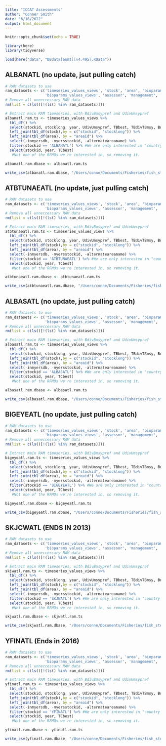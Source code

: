 ```yaml
---
title: "ICCAT Assessments"
author: "Conner Smith"
date: "6/16/2022"
output: html_document
---
```


```r
knitr::opts_chunk$set(echo = TRUE)

library(here)
library(tidyverse)

load(here("data", "DBdata[asmt][v4.495].RData"))
```


## ALBANATL (no update, jsut pulling catch)

```r
# RAM datasets to use
ram_datasets <- c('timeseries_values_views', 'stock', 'area', 'bioparams', 'timeseries_assessments_views',
                  'bioparams_values_views', 'assessor', 'management', 'assessment')
# Remove all unneccessary RAM data
rm(list = c(ls()[!(ls() %in% ram_datasets)]))

# Extract main RAM timeseries, with BdivBmsypref and UdivUmsypref
albanatl.ram.ts <- timeseries_values_views %>%
  tbl_df() %>%
  select(stockid, stocklong, year, UdivUmsypref, TBbest, TBdivTBmsy, BdivBmsypref, TAC, TCbest, ERbest, SSB, F, FdivFmsy, ) %>% #These are some of the metrics of interest, but this can be changed to select more if needed.
  left_join(tbl_df(stock),by = c("stockid", "stocklong")) %>%
  left_join(tbl_df(area), by = "areaid") %>%
  select(-inmyersdb, -myersstockid, -alternateareaname) %>% 
  filter(stockid == 'ALBANATL') %>% #We are only interested in "country == multinational", so removing the two countries that have pelagic stock assessments that are not multinational.
  select(stockid, year, TCbest)
   #Not one of the RFMOs we're interested in, so removing it.

albanatl.ram.dbase <- albanatl.ram.ts 

write_csv(albanatl.ram.dbase, "/Users/conne/Documents/Fisheries/fish_stuff/data/albanatl_catch.csv")
```


## ATBTUNAEATL (no update, just pulling catch)

```r
# RAM datasets to use
ram_datasets <- c('timeseries_values_views', 'stock', 'area', 'bioparams', 'timeseries_assessments_views',
                  'bioparams_values_views', 'assessor', 'management', 'assessment')
# Remove all unneccessary RAM data
rm(list = c(ls()[!(ls() %in% ram_datasets)]))

# Extract main RAM timeseries, with BdivBmsypref and UdivUmsypref
atbtunaeatl.ram.ts <- timeseries_values_views %>%
  tbl_df() %>%
  select(stockid, stocklong, year, UdivUmsypref, TBbest, TBdivTBmsy, BdivBmsypref, TAC, TCbest, ERbest, SSB, F, FdivFmsy, ) %>% #These are some of the metrics of interest, but this can be changed to select more if needed.
  left_join(tbl_df(stock),by = c("stockid", "stocklong")) %>%
  left_join(tbl_df(area), by = "areaid") %>%
  select(-inmyersdb, -myersstockid, -alternateareaname) %>% 
  filter(stockid == 'ATBTUNAEATL') %>% #We are only interested in "country == multinational", so removing the two countries that have pelagic stock assessments that are not multinational.
  select(stockid, year, TCbest)
   #Not one of the RFMOs we're interested in, so removing it.

atbtunaeatl.ram.dbase <- atbtunaeatl.ram.ts 

write_csv(atbtunaeatl.ram.dbase, "/Users/conne/Documents/Fisheries/fish_stuff/data/atbtunaeatl_catch.csv")
```

## ALBASATL (no update, just pulling catch)

```r
# RAM datasets to use
ram_datasets <- c('timeseries_values_views', 'stock', 'area', 'bioparams', 'timeseries_assessments_views',
                  'bioparams_values_views', 'assessor', 'management', 'assessment')
# Remove all unneccessary RAM data
rm(list = c(ls()[!(ls() %in% ram_datasets)]))

# Extract main RAM timeseries, with BdivBmsypref and UdivUmsypref
albasatl.ram.ts <- timeseries_values_views %>%
  tbl_df() %>%
  select(stockid, stocklong, year, UdivUmsypref, TBbest, TBdivTBmsy, BdivBmsypref, TAC, TCbest, ERbest, SSB, F, FdivFmsy, ) %>% #These are some of the metrics of interest, but this can be changed to select more if needed.
  left_join(tbl_df(stock),by = c("stockid", "stocklong")) %>%
  left_join(tbl_df(area), by = "areaid") %>%
  select(-inmyersdb, -myersstockid, -alternateareaname) %>% 
  filter(stockid == 'ALBASATL') %>% #We are only interested in "country == multinational", so removing the two countries that have pelagic stock assessments that are not multinational.
  select(stockid, year, TCbest)
   #Not one of the RFMOs we're interested in, so removing it.

albasatl.ram.dbase <- albasatl.ram.ts 

write_csv(albasatl.ram.dbase, "/Users/conne/Documents/Fisheries/fish_stuff/data/albasatl_catch.csv")
```

## BIGEYEATL (no update, just pulling catch)
```r
# RAM datasets to use
ram_datasets <- c('timeseries_values_views', 'stock', 'area', 'bioparams', 'timeseries_assessments_views',
                  'bioparams_values_views', 'assessor', 'management', 'assessment')
# Remove all unneccessary RAM data
rm(list = c(ls()[!(ls() %in% ram_datasets)]))

# Extract main RAM timeseries, with BdivBmsypref and UdivUmsypref
bigeyeatl.ram.ts <- timeseries_values_views %>%
  tbl_df() %>%
  select(stockid, stocklong, year, UdivUmsypref, TBbest, TBdivTBmsy, BdivBmsypref, TAC, TCbest, ERbest, SSB, F, FdivFmsy, ) %>% #These are some of the metrics of interest, but this can be changed to select more if needed.
  left_join(tbl_df(stock),by = c("stockid", "stocklong")) %>%
  left_join(tbl_df(area), by = "areaid") %>%
  select(-inmyersdb, -myersstockid, -alternateareaname) %>% 
  filter(stockid == 'BIGEYEATL') %>% #We are only interested in "country == multinational", so removing the two countries that have pelagic stock assessments that are not multinational.
  select(stockid, year, TCbest)
   #Not one of the RFMOs we're interested in, so removing it.

bigeyeatl.ram.dbase <- bigeyeatl.ram.ts 

write_csv(bigeyeatl.ram.dbase, "/Users/conne/Documents/Fisheries/fish_stuff/data/bigeyeatl_catch.csv")
```

## SKJCWATL (ENDS IN 2013)

```r
# RAM datasets to use
ram_datasets <- c('timeseries_values_views', 'stock', 'area', 'bioparams', 'timeseries_assessments_views',
                  'bioparams_values_views', 'assessor', 'management', 'assessment')
# Remove all unneccessary RAM data
rm(list = c(ls()[!(ls() %in% ram_datasets)]))

# Extract main RAM timeseries, with BdivBmsypref and UdivUmsypref
skjwatl.ram.ts <- timeseries_values_views %>%
  tbl_df() %>%
  select(stockid, stocklong, year, UdivUmsypref, TBbest, TBdivTBmsy, BdivBmsypref, TAC, TCbest, ERbest, SSB, F, FdivFmsy, ) %>% #These are some of the metrics of interest, but this can be changed to select more if needed.
  left_join(tbl_df(stock),by = c("stockid", "stocklong")) %>%
  left_join(tbl_df(area), by = "areaid") %>%
  select(-inmyersdb, -myersstockid, -alternateareaname) %>% 
  filter(stockid == 'SKJWATL') %>% #We are only interested in "country == multinational", so removing the two countries that have pelagic stock assessments that are not multinational.
  select(stockid, year, TCbest)
   #Not one of the RFMOs we're interested in, so removing it.

skjwatl.ram.dbase <- skjwatl.ram.ts 

write_csv(skjwatl.ram.dbase, "/Users/conne/Documents/Fisheries/fish_stuff/data/skjwatl_catch.csv")
```

## YFINATL (Ends in 2016)

```r
# RAM datasets to use
ram_datasets <- c('timeseries_values_views', 'stock', 'area', 'bioparams', 'timeseries_assessments_views',
                  'bioparams_values_views', 'assessor', 'management', 'assessment')
# Remove all unneccessary RAM data
rm(list = c(ls()[!(ls() %in% ram_datasets)]))

# Extract main RAM timeseries, with BdivBmsypref and UdivUmsypref
yfinatl.ram.ts <- timeseries_values_views %>%
  tbl_df() %>%
  select(stockid, stocklong, year, UdivUmsypref, TBbest, TBdivTBmsy, BdivBmsypref, TAC, TCbest, ERbest, SSB, F, FdivFmsy, ) %>% #These are some of the metrics of interest, but this can be changed to select more if needed.
  left_join(tbl_df(stock),by = c("stockid", "stocklong")) %>%
  left_join(tbl_df(area), by = "areaid") %>%
  select(-inmyersdb, -myersstockid, -alternateareaname) %>% 
  filter(stockid == 'YFINATL') %>% #We are only interested in "country == multinational", so removing the two countries that have pelagic stock assessments that are not multinational.
  select(stockid, year, TCbest)
   #Not one of the RFMOs we're interested in, so removing it.

yfinatl.ram.dbase <- yfinatl.ram.ts 

write_csv(yfinatl.ram.dbase, "/Users/conne/Documents/Fisheries/fish_stuff/data/yfinatl_catch.csv")
```

